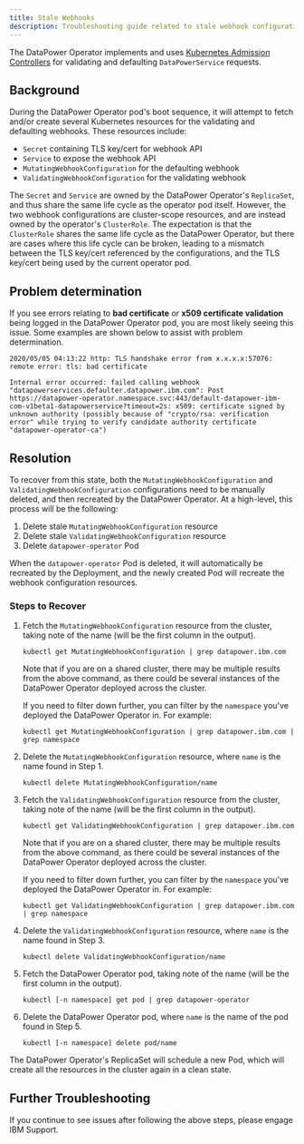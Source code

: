 ```yaml
---
title: Stale Webhooks
description: Troubleshooting guide related to stale webhook configurations
---
```


<PageDescription>

The DataPower Operator implements and uses [Kubernetes Admission Controllers](https://kubernetes.io/docs/reference/access-authn-authz/admission-controllers/) for validating and defaulting `DataPowerService` requests.

</PageDescription>

## Background

During the DataPower Operator pod's boot sequence, it will attempt to fetch and/or create several Kubernetes resources for the validating and defaulting webhooks. These resources include:

- `Secret` containing TLS key/cert for webhook API
- `Service` to expose the webhook API
- `MutatingWebhookConfiguration` for the defaulting webhook
- `ValidatingWebhookConfiguration` for the validating webhook

The `Secret` and `Service` are owned by the DataPower Operator's `ReplicaSet`, and thus share the same life cycle as the operator pod itself. However, the two webhook configurations are cluster-scope resources, and are instead owned by the operator's `ClusterRole`. The expectation is that the `ClusterRole` shares the same life cycle as the DataPower Operator, but there are cases where this life cycle can be broken, leading to a mismatch between the TLS key/cert referenced by the configurations, and the TLS key/cert being used by the current operator pod.

## Problem determination

If you see errors relating to **bad certificate** or **x509 certificate validation** being logged in the DataPower Operator pod, you are most likely seeing this issue. Some examples are shown below to assist with problem determination.

```
2020/05/05 04:13:22 http: TLS handshake error from x.x.x.x:57076: remote error: tls: bad certificate
```

```
Internal error occurred: failed calling webhook "datapowerservices.defaulter.datapower.ibm.com": Post https://datapower-operator.namespace.svc:443/default-datapower-ibm-com-v1beta1-datapowerservice?timeout=2s: x509: certificate signed by unknown authority (possibly because of "crypto/rsa: verification error" while trying to verify candidate authority certificate "datapower-operator-ca")
```

## Resolution

To recover from this state, both the `MutatingWebhookConfiguration` and `ValidatingWebhookConfiguration` configurations need to be manually deleted, and then recreated by the DataPower Operator. At a high-level, this process will be the following:

1. Delete stale `MutatingWebhookConfiguration` resource
2. Delete stale `ValidatingWebhookConfiguration` resource
3. Delete `datapower-operator` Pod

When the `datapower-operator` Pod is deleted, it will automatically be recreated by the Deployment, and the newly created Pod will recreate the webhook configuration resources.

### Steps to Recover

1. Fetch the `MutatingWebhookConfiguration` resource from the cluster, taking note of the name (will be the first column in the output).

    ```
    kubectl get MutatingWebhookConfiguration | grep datapower.ibm.com
    ```

    <InlineNotification>

    Note that if you are on a shared cluster, there may be multiple results from the above command, as there could be several instances of the DataPower Operator deployed across the cluster.

    </InlineNotification>

    If you need to filter down further, you can filter by the `namespace` you've deployed the DataPower Operator in. For example:

    ```
    kubectl get MutatingWebhookConfiguration | grep datapower.ibm.com | grep namespace
    ```

2. Delete the `MutatingWebhookConfiguration` resource, where `name` is the name found in Step 1.

    ```
    kubectl delete MutatingWebhookConfiguration/name
    ```

3. Fetch the `ValidatingWebhookConfiguration` resource from the cluster, taking note of the name (will be the first column in the output).

    ```
    kubectl get ValidatingWebhookConfiguration | grep datapower.ibm.com
    ```

    <InlineNotification>

    Note that if you are on a shared cluster, there may be multiple results from the above command, as there could be several instances of the DataPower Operator deployed across the cluster.

    </InlineNotification>

    If you need to filter down further, you can filter by the `namespace` you've deployed the DataPower Operator in. For example:

    ```
    kubectl get ValidatingWebhookConfiguration | grep datapower.ibm.com | grep namespace
    ```

4. Delete the `ValidatingWebhookConfiguration` resource, where `name` is the name found in Step 3.

    ```
    kubectl delete ValidatingWebhookConfiguration/name
    ```

5. Fetch the DataPower Operator pod, taking note of the name (will be the first column in the output).

    ```
    kubectl [-n namespace] get pod | grep datapower-operator
    ```

6. Delete the DataPower Operator pod, where `name` is the name of the pod found in Step 5.

    ```
    kubectl [-n namespace] delete pod/name
    ```

The DataPower Operator's ReplicaSet will schedule a new Pod, which will create all the resources in the cluster again in a clean state.

## Further Troubleshooting

If you continue to see issues after following the above steps, please engage IBM Support.
